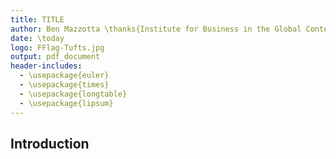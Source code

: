 ```yaml
---
title: TITLE
author: Ben Mazzotta \thanks{Institute for Business in the Global Context (IBGC), The Fletcher School, Tufts University}
date: \today
logo: FFlag-Tufts.jpg
output: pdf_document
header-includes:
  - \usepackage{euler}
  - \usepackage{times}
  - \usepackage{longtable}
  - \usepackage{lipsum}
---
```



## Introduction

\lipsum[1]


